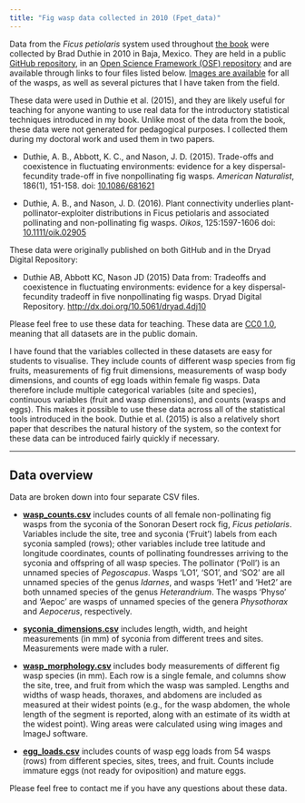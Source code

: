```yaml
---
title: "Fig wasp data collected in 2010 (Fpet_data)"
---
```



Data from the *Ficus petiolaris* system used throughout [the book](books.html) were collected by Brad Duthie in 2010 in Baja, Mexico. They are held in a public [GitHub repository](https://github.com/bradduthie/petiolaris_data), in an [Open Science Framework (OSF) repository](https://osf.io/dxwyv/) and are available through links to four files listed below. [Images are available](petiolaris_img.html) for all of the wasps, as well as several pictures that I have taken from the field.

These data were used in Duthie et al. (2015), and they are likely useful for teaching for anyone wanting to use real data for the introductory statistical techniques introduced in my book. Unlike most of the data from the book, these data were not generated for pedagogical purposes. I collected them during my doctoral work and used them in two papers.

- Duthie, A. B., Abbott, K. C., and Nason, J. D. (2015). Trade-offs and coexistence in fluctuating environments: evidence for a key dispersal-fecundity trade-off in five nonpollinating fig wasps. *American Naturalist*, 186(1), 151-158. doi: [10.1086/681621](https://www.jstor.org/stable/10.1086/681621?seq=1)

- Duthie, A. B., and Nason, J. D. (2016). Plant connectivity underlies plant-pollinator-exploiter distributions in Ficus petiolaris and associated pollinating and non-pollinating fig wasps. *Oikos*, 125:1597-1606 doi: [10.1111/oik.02905](https://nsojournals.onlinelibrary.wiley.com/doi/abs/10.1111/oik.02905)

These data were originally published on both GitHub and in the Dryad Digital Repository:

- Duthie AB, Abbott KC, Nason JD (2015) Data from: Tradeoffs and coexistence in fluctuating environments: evidence for a key dispersal-fecundity tradeoff in five nonpollinating fig wasps. Dryad Digital Repository. [http://dx.doi.org/10.5061/dryad.4dj10](https://datadryad.org/dataset/doi:10.5061/dryad.4dj10)

Please feel free to use these data for teaching. These data are [CC0 1.0](https://creativecommons.org/publicdomain/zero/1.0/deed.en), meaning that all datasets are in the public domain.

I have found that the variables collected in these datasets are easy for students to visualise. They include counts of different wasp species from fig fruits, measurements of fig fruit dimensions, measurements of wasp body dimensions, and counts of egg loads within female fig wasps. Data therefore include multiple categorical variables (site and species), continuous variables (fruit and wasp dimensions), and counts (wasps and eggs). This makes it possible to use these data across all of the statistical tools introduced in the book. Duthie et al. (2015) is also a relatively short paper that describes the natural history of the system, so the context for these data can be introduced fairly quickly if necessary.



<hr>


Data overview
-----------------------------------------

Data are broken down into four separate CSV files.

- **[wasp_counts.csv](petiolaris_data/wasp_counts.csv)** includes counts of all female non-pollinating fig wasps from the syconia of the Sonoran Desert rock fig, *Ficus petiolaris*. Variables include the site, tree and syconia ('Fruit') labels from each syconia sampled (rows); other variables include tree latitude and longitude coordinates, counts of pollinating foundresses arriving to the syconia and offspring of all wasp species. The pollinator ('Poll') is an unnamed species of *Pegoscapus*. Wasps 'LO1', 'SO1', and 'SO2' are all unnamed species of the genus *Idarnes*, and wasps 'Het1' and 'Het2' are both unnamed species of the genus *Heterandrium*. The wasps 'Physo' and 'Aepoc' are wasps of unnamed species of the genera *Physothorax* and *Aepocerus*, respectively.

- **[syconia_dimensions.csv](petiolaris_data/syconia_dimensions.csv)** includes length, width, and height measurements (in mm) of syconia from different trees and sites. Measurements were made with a ruler.

- **[wasp_morphology.csv](petiolaris_data/wasp_morphology.csv)** includes body measurements of different fig wasp species (in mm). Each row is a single female, and columns show the site, tree, and fruit from which the wasp was sampled. Lengths and widths of wasp heads, thoraxes, and abdomens are included as measured at their widest points (e.g., for the wasp abdomen, the whole length of the segment is reported, along with an estimate of its width at the widest point). Wing areas were calculated using wing images and ImageJ software.

- **[egg_loads.csv](petiolaris_data/egg_loads.csv)** includes counts of wasp egg loads from 54 wasps (rows) from different species, sites, trees, and fruit. Counts include immature eggs (not ready for oviposition) and mature eggs.

Please feel free to contact me if you have any questions about these data.

